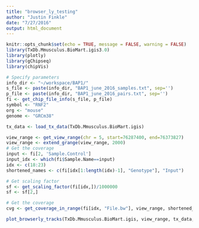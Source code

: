 ```yaml
---
title: "browser_ly_testing"
author: "Justin Finkle"
date: "7/27/2016"
output: html_document
---
```


```r
knitr::opts_chunk$set(echo = TRUE, message = FALSE, warning = FALSE)
library(TxDb.Mmusculus.BioMart.igis3.0)
library(plotly)
library(gChipseq)
library(chipVis)
```


```r
# Specify parameters
info_dir <- "~/workspace/BAP1/"
s_file <- paste(info_dir, "BAP1_june_2016_samples.txt", sep='')
p_file <- paste(info_dir, "BAP1_june_2016_pairs.txt", sep='')
fi <- get_chip_file_info(s_file, p_file)
symbol <- "RNF2"
org <- "mouse"
genome <- "GRCm38"
```

```r
tx_data <- load_tx_data(TxDb.Mmusculus.BioMart.igis)
```

```r
view_range <- get_view_range(chr = 5, start=76287400, end=76373827)
view_range <- extend_grange(view_range, 2000)
# Get the coverage
input <- fi[2, 'Sample.Control']
input_idx <- which(fi$Sample.Name==input)
idx <- c(18:23)
shortened_names <- c(fi[idx[1:length(idx)-1], "Genotype"], "Input")

# Get scaling factor
sf <- get_scaling_factor(fi[idx,])/1000000
sf <- sf[2,]

# Get the coverage
cvg <- get_coverage_in_range(fi[idx, "File.bw"], view_range, shortened_names, sf)
```


```r
plot_browserly_tracks(TxDb.Mmusculus.BioMart.igis, view_range, tx_data, cvg)
```

